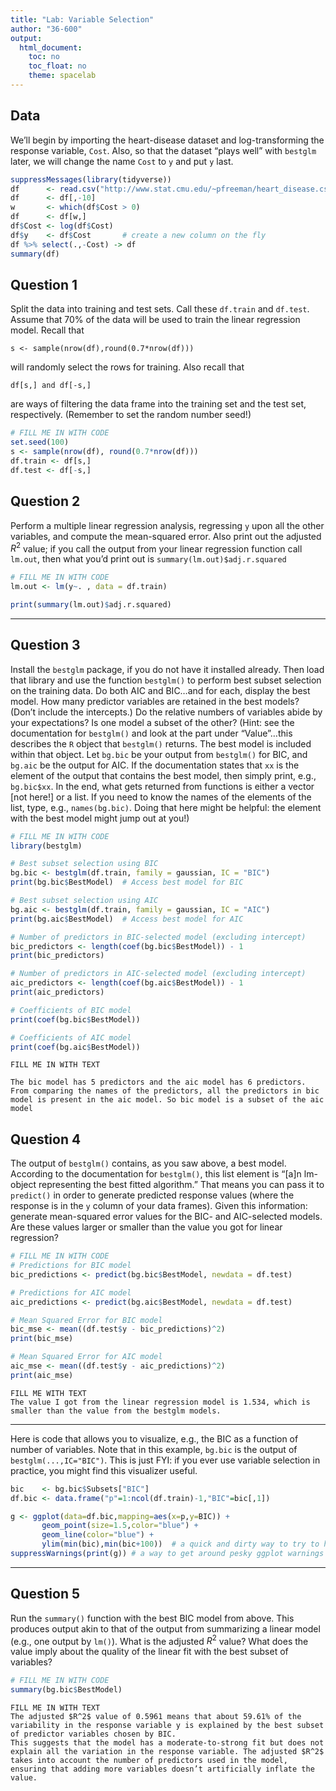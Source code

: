---
title: "Lab: Variable Selection"
author: "36-600"
output: 
  html_document:
    toc: no
    toc_float: no
    theme: spacelab
---

## Data

We'll begin by importing the heart-disease dataset and log-transforming the response variable, `Cost`. Also, so that the dataset "plays well" with `bestglm` later, we will change the name `Cost` to `y` and put `y` last.
```{r}
suppressMessages(library(tidyverse))
df      <- read.csv("http://www.stat.cmu.edu/~pfreeman/heart_disease.csv",stringsAsFactors=TRUE)
df      <- df[,-10]
w       <- which(df$Cost > 0)
df      <- df[w,]
df$Cost <- log(df$Cost)
df$y    <- df$Cost       # create a new column on the fly
df %>% select(.,-Cost) -> df
summary(df)
```

## Question 1

Split the data into training and test sets. Call these `df.train` and `df.test`. Assume that 70% of the data will be used to train the linear regression model. Recall that
```
s <- sample(nrow(df),round(0.7*nrow(df)))
```
will randomly select the rows for training. Also recall that
```
df[s,] and df[-s,]
```
are ways of filtering the data frame into the training set and the test set, respectively. (Remember to set the random number seed!)
```{r}
# FILL ME IN WITH CODE
set.seed(100)
s <- sample(nrow(df), round(0.7*nrow(df)))
df.train <- df[s,]
df.test <- df[-s,]
```

## Question 2

Perform a multiple linear regression analysis, regressing `y` upon all the other variables, and compute the mean-squared error. Also print out the adjusted $R^2$ value; if you call the output from your linear regression function call `lm.out`, then what you'd print out is `summary(lm.out)$adj.r.squared`
```{r}
# FILL ME IN WITH CODE
lm.out <- lm(y~. , data = df.train)

print(summary(lm.out)$adj.r.squared)
```

---

## Question 3

Install the `bestglm` package, if you do not have it installed already. Then load that library and use the function `bestglm()` to perform best subset selection on the training data. Do both AIC and BIC...and for each, display the best model. How many predictor variables are retained in the best models? (Don't include the intercepts.) Do the relative numbers of variables abide by your expectations? Is one model a subset of the other? (Hint: see the documentation for `bestglm()` and look at the part under "Value"...this describes the `R` object that `bestglm()` returns. The best model is included within that object. Let `bg.bic` be your output from `bestglm()` for BIC, and `bg.aic` be the output for AIC. If the documentation states that `xx` is the element of the output that contains the best model, then simply print, e.g., `bg.bic$xx`. In the end, what gets returned from functions is either a vector [not here!] or a list. If you need to know the names of the elements of the list, type, e.g., `names(bg.bic)`. Doing that here might be helpful: the element with the best model might jump out at you!)
```{r}
# FILL ME IN WITH CODE
library(bestglm)

# Best subset selection using BIC
bg.bic <- bestglm(df.train, family = gaussian, IC = "BIC")
print(bg.bic$BestModel)  # Access best model for BIC

# Best subset selection using AIC
bg.aic <- bestglm(df.train, family = gaussian, IC = "AIC")
print(bg.aic$BestModel)  # Access best model for AIC

# Number of predictors in BIC-selected model (excluding intercept)
bic_predictors <- length(coef(bg.bic$BestModel)) - 1
print(bic_predictors)

# Number of predictors in AIC-selected model (excluding intercept)
aic_predictors <- length(coef(bg.aic$BestModel)) - 1
print(aic_predictors)

# Coefficients of BIC model
print(coef(bg.bic$BestModel))

# Coefficients of AIC model
print(coef(bg.aic$BestModel))
```
```
FILL ME IN WITH TEXT

The bic model has 5 predictors and the aic model has 6 predictors. From comparing the names of the predictors, all the predictors in bic model is present in the aic model. So bic model is a subset of the aic model
```

## Question 4

The output of `bestglm()` contains, as you saw above, a best model. According to the documentation for `bestglm()`, this list element is "[a]n lm-object representing the best fitted algorithm." That means you can pass it to `predict()` in order to generate predicted response values (where the response is in the `y` column of your data frames). Given this information: generate mean-squared error values for the BIC- and AIC-selected models. Are these values larger or smaller than the value you got for linear regression?
```{r}
# FILL ME IN WITH CODE
# Predictions for BIC model
bic_predictions <- predict(bg.bic$BestModel, newdata = df.test)

# Predictions for AIC model
aic_predictions <- predict(bg.aic$BestModel, newdata = df.test)

# Mean Squared Error for BIC model
bic_mse <- mean((df.test$y - bic_predictions)^2)
print(bic_mse)

# Mean Squared Error for AIC model
aic_mse <- mean((df.test$y - aic_predictions)^2)
print(aic_mse)
```
```
FILL ME WITH TEXT
The value I got from the linear regression model is 1.534, which is smaller than the value from the bestglm models.
```

---

Here is code that allows you to visualize, e.g., the BIC as a function of number of variables. Note that in this example, `bg.bic` is the output of `bestglm(...,IC="BIC")`. This is just FYI: if you ever use variable selection in practice, you might find this visualizer useful.

```{r}
bic    <- bg.bic$Subsets["BIC"]
df.bic <- data.frame("p"=1:ncol(df.train)-1,"BIC"=bic[,1])

g <- ggplot(data=df.bic,mapping=aes(x=p,y=BIC)) + 
       geom_point(size=1.5,color="blue") + 
       geom_line(color="blue") + 
       ylim(min(bic),min(bic+100))  # a quick and dirty way to try to hone in on the right range to see minimum
suppressWarnings(print(g)) # a way to get around pesky ggplot warnings
```

---

## Question 5

Run the `summary()` function with the best BIC model from above. This produces output akin to that of the output from summarizing a linear model (e.g., one output by `lm()`). What is the adjusted $R^2$ value? What does the value imply about the quality of the linear fit with the best subset of variables?
```{r}
# FILL ME IN WITH CODE
summary(bg.bic$BestModel)
```
```
FILL ME IN WITH TEXT
The adjusted $R^2$ value of 0.5961 means that about 59.61% of the variability in the response variable y is explained by the best subset of predictor variables chosen by BIC.
This suggests that the model has a moderate-to-strong fit but does not explain all the variation in the response variable. The adjusted $R^2$ takes into account the number of predictors used in the model, ensuring that adding more variables doesn’t artificially inflate the value.
```
